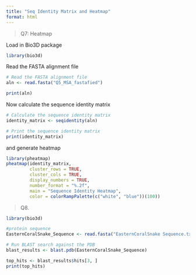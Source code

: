 ```yaml
---
title: "Seq Identity Matrix and Heatmap"
format: html
---
```

> Q7: Heatmap

Load in Bio3D package
```r
library(bio3d)
```

Read the FASTA alignment file
```r
# Read the FASTA alignment file
aln <- read.fasta("Q5_MSA_fastafied")

print(aln)
```

Now calculate the sequence identity matrix
```r
# Calculate the sequence identity matrix
identity_matrix <- seqidentity(aln)

# Print the sequence identity matrix
print(identity_matrix)
```

and generate heatmap
```r
library(pheatmap)
pheatmap(identity_matrix, 
         cluster_rows = TRUE, 
         cluster_cols = TRUE, 
         display_numbers = TRUE, 
         number_format = "%.2f", 
         main = "Sequence Identity Heatmap", 
         color = colorRampPalette(c("white", "blue"))(100))
```


> Q8.

```r
library(bio3d)

#protein sequence
EasternCoralSnake_Sequence <- read.fasta("EasternCoralSnake Sequence.txt")

# Run BLAST search against the PDB
blast_results <- blast.pdb(EasternCoralSnake_Sequence)

top_hits <- blast_results$hits[3, ]
print(top_hits)

```

